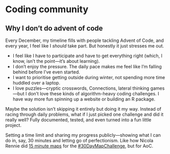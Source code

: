 # Coding community

## Why I don't do advent of code

Every December, my timeline fills with people tackling Advent of Code, and every year, I feel like I _should_ take part. But honestly it just stresses me out.

- I feel like I have to participate and have to get everything right (which, I know, isn’t the point—it’s about learning).
- I don’t enjoy the pressure. The daily pace makes me feel like I’m falling behind before I’ve even started.
- I want to prioritise getting outside during winter, not spending more time huddled over a laptop.
- I love puzzles—cryptic crosswords, Connections, lateral thinking games—but I don’t love these kinds of algorithm-heavy coding challenges. I have way more fun spinning up a website or building an R package.

Maybe the solution isn’t skipping it entirely but doing it my way. Instead of racing through daily problems, what if I just picked one challenge and did it really well? Fully documented, tested, and even turned into a fun little project.

Setting a time limit and sharing my progress publicly—showing what I can do in, say, 30 minutes and letting go of perfectionism. Like how Nicola Rennie did [15 minute maps](https://nrennie.rbind.io/blog/30-day-map-challenge-2022/) for the [#30DayMapChallenge](https://github.com/tjukanovt/30DayMapChallenge), but for AoC.